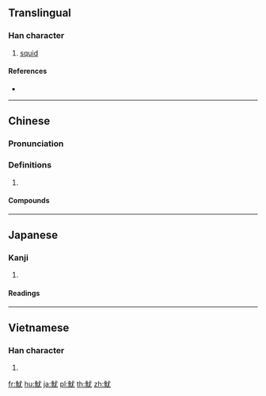 {{character info/new}}
{{also|鱿}}
==Translingual==

===Han character===
{{Han char|rn=195|rad=魚|as=04|sn=15|four=23314|canj=NFIKU}}

# [[squid]]

====References====
* {{Han ref|kx=1467.041|dkj=46030|hdz=74676.130|uh=9B77|ud=39799|bh=BE7B|bd=48763}}

----

==Chinese==
{{zh-forms|s=鱿}}

===Pronunciation===
{{zh-pron
|m=yóu
|c=jau4
|h=pfs=
|md=
|mn=
|w=
|mc=y
|oc=y
|cat=
}}

===Definitions===
{{zh-hanzi}}

# {{rfdef|lang=zh}}

====Compounds====
{{zh-der|魷魚}}

----

==Japanese==

===Kanji===
{{ja-kanji|grade=|rs=魚04}}

# {{defn|lang=ja|sort=魚04}}

====Readings====
{{ja-readings
|goon=[[ゆう]] (yū)
|kanon=[[ゆう]] (yū)
|kun=}}

----

==Vietnamese==

===Han character===
{{vi-hantu|[[vưu]]|rs=魚04}}

# {{defn|lang=vi|sort=魚04}}

[[fr:魷]]
[[hu:魷]]
[[ja:魷]]
[[pl:魷]]
[[th:魷]]
[[zh:魷]]